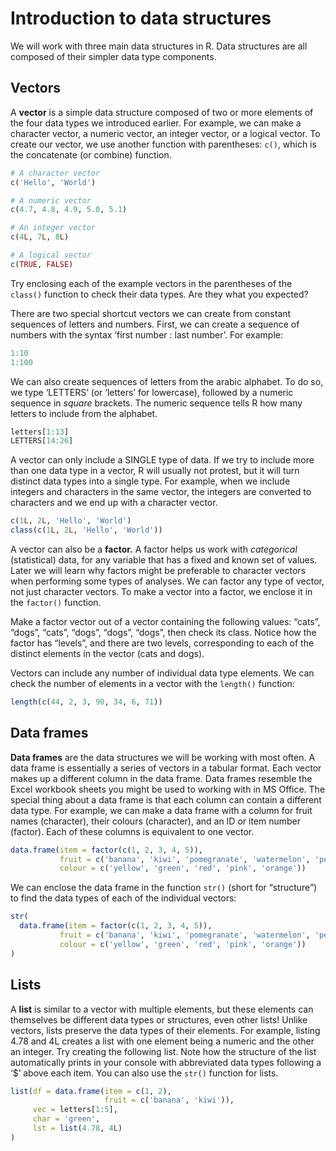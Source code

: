 # Introduction to data structures

We will work with three main data structures in R. Data structures are all composed of their simpler data type components.

## Vectors

A **vector** is a simple data structure composed of two or more elements of the four data types we introduced earlier. For example, we can make a character vector, a numeric vector, an integer vector, or a logical vector. To create our vector, we use another function with parentheses: `c()`, which is the concatenate (or combine) function.

```r
# A character vector
c('Hello', 'World')

# A numeric vector
c(4.7, 4.8, 4.9, 5.0, 5.1)

# An integer vector
c(4L, 7L, 8L)

# A logical vector
c(TRUE, FALSE)
```

Try enclosing each of the example vectors in the parentheses of the `class()` function to check their data types. Are they what you expected?

There are two special shortcut vectors we can create from constant sequences of letters and numbers. First, we can create a sequence of numbers with the syntax 'first number : last number'. For example:

```r
1:10
1:100
```

We can also create sequences of letters from the arabic alphabet. To do so, we type 'LETTERS' (or 'letters' for lowercase), followed by a numeric sequence in *square* brackets. The numeric sequence tells R how many letters to include from the alphabet.

```r
letters[1:13]
LETTERS[14:26]
```

A vector can only include a SINGLE type of data. If we try to include more than one data type in a vector, R will usually not protest, but it will turn distinct data types into a single type. For example, when we include integers and characters in the same vector, the integers are converted to characters and we end up with a character vector.

```r
c(1L, 2L, 'Hello', 'World')
class(c(1L, 2L, 'Hello', 'World'))
```

A vector can also be a **factor.** A factor helps us work with *categorical* (statistical) data, for any variable that has a fixed and known set of values. Later we will learn why factors might be preferable to character vectors when performing some types of analyses. We can factor any type of vector, not just character vectors. To make a  vector into a factor, we enclose it in the `factor()` function.

Make a factor vector out of a vector containing the following values: "cats", "dogs", "cats", "dogs", "dogs", "dogs", then check its class. Notice how the factor has "levels", and there are two levels, corresponding to each of the distinct elements in the vector (cats and dogs).

Vectors can include any number of individual data type elements. We can check the number of elements in a vector with the `length()` function:

```r
length(c(44, 2, 3, 90, 34, 6, 71))
```

## Data frames

**Data frames** are the data structures we will be working with most often. A data frame is essentially a series of vectors in a tabular format. Each vector makes up a different column in the data frame. Data frames resemble the Excel workbook sheets you might be used to working with in MS Office. The special thing about a data frame is that each column can contain a different data type. For example, we can make a data frame with a column for fruit names (character), their colours (character), and an ID or item number (factor). Each of these columns is equivalent to one vector.

```r
data.frame(item = factor(c(1, 2, 3, 4, 5)),
           fruit = c('banana', 'kiwi', 'pomegranate', 'watermelon', 'peach'),
           colour = c('yellow', 'green', 'red', 'pink', 'orange'))
```

We can enclose the data frame in the function `str()` (short for "structure") to find the data types of each of the individual vectors:

```r
str(
  data.frame(item = factor(c(1, 2, 3, 4, 5)),
           fruit = c('banana', 'kiwi', 'pomegranate', 'watermelon', 'peach'),
           colour = c('yellow', 'green', 'red', 'pink', 'orange'))
)
```

## Lists

A **list** is similar to a vector with multiple elements, but these elements can themselves be different data types or structures, even other lists! Unlike vectors, lists preserve the data types of their elements. For example, listing 4.78 and 4L creates a list with one element being a numeric and the other an integer. Try creating the following list. Note how the structure of the list automatically prints in your console with abbreviated data types following a '$' above each item. You can also use the `str()` function for lists.

```r
list(df = data.frame(item = c(1, 2),
                     fruit = c('banana', 'kiwi')),
     vec = letters[1:5],
     char = 'green',
     lst = list(4.78, 4L)
)
```
